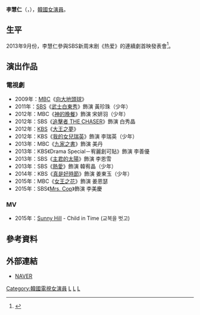 {{藝人
|姓名 = 李慧仁
|類型 = 女演員
|圖片 =
|圖片尺寸 = 
|圖片簡介 = 
|本名 =
|外文名 = 이혜인
|外文 = ko
|羅馬拼音 = Lee Hye In
|英文名 =
|暱稱 =
|其他藝名 = 
|國籍 = {{KOR}}
|出生日期 = {{birth_date_and_age|1995|11|13}}
|出生地點 = {{KOR}}[[慶尚南道|慶尚南道]][[昌原市|昌原市]]
|宗教信仰 = 
|語言 = [[韓語|韓語]]
|配偶 = 
|職業 = [[演員|演員]]
|教育程度 = 
|出道作 = 
|出道日期 = 2006年
|代表作 = 
|活躍年代 =
|唱片公司 = 
|經紀公司 = Madin Entertainment
|相關團體 = 
|網站 = 
}}

'''李慧仁'''（{{lang-ko|'''이혜인'''}}，{{bd|1995年|11月13日}}），[[韓國|韓國]][[女演員|女演員]]。

== 生平 ==
2013年9月份，李慧仁參與SBS新周末剧《热爱》的連續劇首映發表會<ref>{{cite news|title=徐贤《热爱》首排剧本 真挚演技获好评|publisher=温州网|url=http://news.66wz.com/system/2013/09/04/103796341.shtml|date=2013-09-04|author=舒心|accessdate=2017-06-18|language=zh-hant|archive-date=2020-04-18|archive-url=https://web.archive.org/web/20200418170447/http://news.66wz.com/system/2013/09/04/103796341.shtml|dead-url=no}}</ref>。

== 演出作品 ==
=== 電視劇 ===
*2009年：[[文化廣播_(韓國)|MBC]]《[[向大地頭球|向大地頭球]]》
*2011年：[[SBS_(韓國)|SBS]]《[[武士白東秀|武士白東秀]]》飾演 黃珍珠（少年）
*2012年：MBC《[[神的晚餐|神的晚餐]]》飾演 宋妍羽（少年）
*2012年：SBS《[[追擊者_THE_CHASER|追擊者 THE CHASER]]》飾演 白秀晶
*2012年：[[韓國放送公社|KBS]]《[[大王之夢|大王之夢]]》
*2012年：KBS《[[我的女兒瑞英|我的女兒瑞英]]》飾演 李瑞英（少年）
*2013年：MBC《[[九家之書|九家之書]]》飾演 美丹
*2013年：KBS《Drama Special－宥麗創可貼》飾演 李善優
*2013年：SBS《[[主君的太陽|主君的太陽]]》飾演 李恩雪
*2013年：SBS《[[熱愛_(2013年電視劇)|熱愛]]》飾演 韓宥晶（少年）
*2014年：KBS《[[真是好時節|真是好時節]]》飾演  姜東玉（少年）
*2015年：MBC《[[女王之花|女王之花]]》飾演 姜恩瑟
*2015年：SBS《[[Mrs._Cop|Mrs. Cop]]》飾演 李美慶

=== MV ===
*2015年：[[Sunny_Hill|Sunny Hill]] - Child in Time (교복을 벗고)

== 參考資料 ==
{{reflist}}

== 外部連結 ==
*[http://people.search.naver.com/search.naver?where=nexearch&sm=tab_ppn&query=%EC%9D%B4%ED%98%9C%EC%9D%B8&os=177550&ie=utf8&key=PeopleService NAVER] {{Wayback|url=http://people.search.naver.com/search.naver?where=nexearch&sm=tab_ppn&query=%EC%9D%B4%ED%98%9C%EC%9D%B8&os=177550&ie=utf8&key=PeopleService |date=20200418170452 }}{{ko}}
{{Madin Entertainment}}

{{DEFAULTSORT:Lee Hye In}}
[[Category:韓國電視女演員|Category:韓國電視女演員]]
[[Category:韓國前兒童演員|L]]
[[Category:慶尚南道出身人物|L]]
[[Category:李姓|L]]